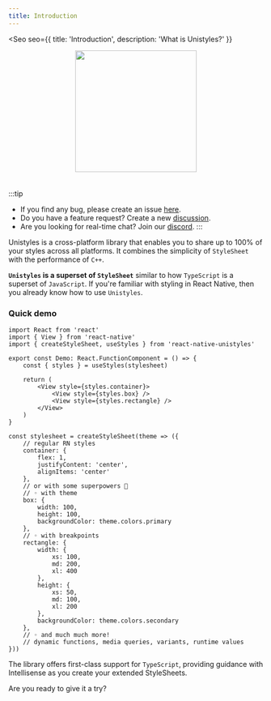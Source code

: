 ```yaml
---
title: Introduction
---
```



<Seo
    seo={{
        title: 'Introduction',
        description: 'What is Unistyles?'
    }}
>

<div style="display:flex;justify-content:center;flex-direction:column;align-items:center;">
    <img
        src={Logo.src}
        style="height: 240px;width:240px;margin-bottom:20px;"
    />
</div>

:::tip
- If you find any bug, please create an issue [here](https://github.com/jpudysz/react-native-unistyles/issues).
- Do you have a feature request? Create a new [discussion](https://github.com/jpudysz/react-native-unistyles/discussions).
- Are you looking for real-time chat? Join our [discord](https://discord.gg/akGHf27P4C).
:::

  
Unistyles is a cross-platform library that enables you to share up to 100% of your styles across all platforms.
It combines the simplicity of `StyleSheet` with the performance of `C++`. 

**`Unistyles` is a superset of `StyleSheet`** similar to how `TypeScript` is a superset of `JavaScript`. 
If you're familiar with styling in React Native, then you already know how to use `Unistyles`.

### Quick demo

```tsx title="Demo.tsx"  /import.*unistyles'/ /const { styles }.*/ /const stylesheet.*/
import React from 'react'
import { View } from 'react-native'
import { createStyleSheet, useStyles } from 'react-native-unistyles'

export const Demo: React.FunctionComponent = () => {
    const { styles } = useStyles(stylesheet)

    return (
        <View style={styles.container}>
            <View style={styles.box} />
            <View style={styles.rectangle} />
        </View>
    )
}

const stylesheet = createStyleSheet(theme => ({
    // regular RN styles
    container: {
        flex: 1,
        justifyContent: 'center',
        alignItems: 'center'
    },
    // or with some superpowers 🦄
    // ◦ with theme
    box: {
        width: 100,
        height: 100,
        backgroundColor: theme.colors.primary
    },
    // ◦ with breakpoints
    rectangle: {
        width: {
            xs: 100,
            md: 200,
            xl: 400
        },
        height: {
            xs: 50,
            md: 100,
            xl: 200
        },
        backgroundColor: theme.colors.secondary
    },
    // ◦ and much much more!
    // dynamic functions, media queries, variants, runtime values
}))
```

The library offers first-class support for `TypeScript`, providing guidance with Intellisense as you create your extended StyleSheets.

Are you ready to give it a try?

</Seo>

